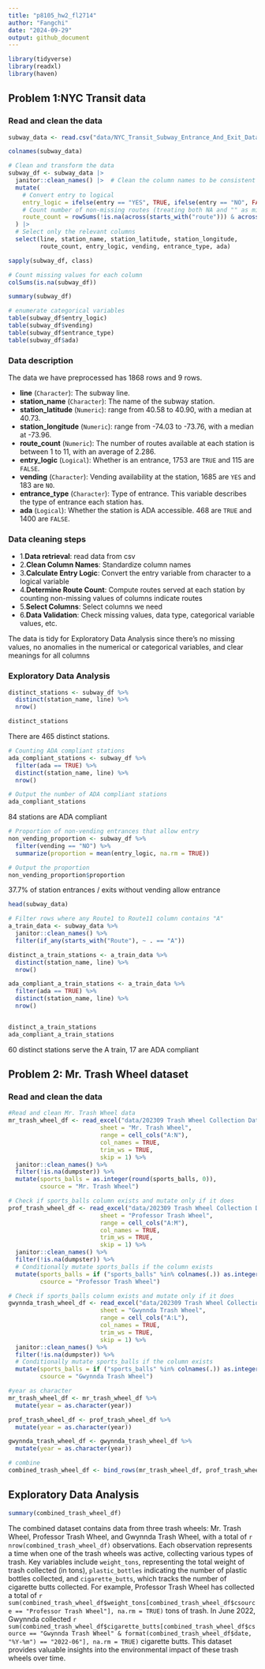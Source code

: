 ```yaml
---
title: "p8105_hw2_fl2714"
author: "Fangchi"
date: "2024-09-29"
output: github_document
---
```


```r
library(tidyverse)
library(readxl)
library(haven)
```

## Problem 1:NYC Transit data

### Read and clean the data

```r
subway_data <- read.csv("data/NYC_Transit_Subway_Entrance_And_Exit_Data.csv")

```


```r
colnames(subway_data)
```
```r
# Clean and transform the data
subway_df <- subway_data |>
  janitor::clean_names() |>  # Clean the column names to be consistent
  mutate( 
    # Convert entry to logical
    entry_logic = ifelse(entry == "YES", TRUE, ifelse(entry == "NO", FALSE, NA)),
    # Count number of non-missing routes (treating both NA and "" as missing)
    route_count = rowSums(!is.na(across(starts_with("route"))) & across(starts_with("route"), ~ . != ""))
  ) |>
  # Select only the relevant columns
  select(line, station_name, station_latitude, station_longitude, 
         route_count, entry_logic, vending, entrance_type, ada)

```


```r
sapply(subway_df, class)
```
```r
# Count missing values for each column
colSums(is.na(subway_df))

```

```r
summary(subway_df)
```

```r
# enumerate categorical variables
table(subway_df$entry_logic)
table(subway_df$vending)
table(subway_df$entrance_type)
table(subway_df$ada)

```
### Data description

The data we have preprocessed has 1868 rows and 9 rows.

- **line** (`Character`): The subway line. 
- **station_name** (`Character`): The name of the subway station. 
- **station_latitude** (`Numeric`): range from 40.58 to 40.90, with a median at 40.73.
- **station_longitude** (`Numeric`): range from -74.03 to -73.76, with a median at -73.96.
- **route_count** (`Numeric`): The number of routes available at each station is between 1 to 11, with an average of 2.286.
- **entry_logic** (`Logical`): Whether is an entrance, 1753 are `TRUE` and 115 are `FALSE`.
- **vending** (`Character`): Vending availability at the station, 1685 are `YES` and 183 are `NO`.
- **entrance_type** (`Character`): Type of entrance. This variable describes the type of entrance each station has.
- **ada** (`Logical`): Whether the station is ADA accessible. 468 are `TRUE` and 1400 are `FALSE`.

### Data cleaning steps
- 1.**Data retrieval**: read data from csv
- 2.**Clean Column Names**: Standardize column names
- 3.**Calculate Entry Logic**: Convert the entry variable from character to a logical variable
- 4.**Determine Route Count**: Compute routes served at each station by counting non-missing values of columns indicate routes
- 5.**Select Columns**: Select columns we need
- 6.**Data Validation**: Check missing values, data type, categorical variable values, etc.

The data is tidy for Exploratory Data Analysis since there's no missing values, no anomalies in the numerical or categorical variables, and clear meanings for all columns

### Exploratory Data Analysis

```r
distinct_stations <- subway_df %>%
  distinct(station_name, line) %>%
  nrow()

distinct_stations

```
There are 465 distinct stations.

```r
# Counting ADA compliant stations
ada_compliant_stations <- subway_df %>%
  filter(ada == TRUE) %>%
  distinct(station_name, line) %>%
  nrow()

# Output the number of ADA compliant stations
ada_compliant_stations

```
84 stations are ADA compliant

```r
# Proportion of non-vending entrances that allow entry
non_vending_proportion <- subway_df %>%
  filter(vending == "NO") %>%
  summarize(proportion = mean(entry_logic, na.rm = TRUE))

# Output the proportion
non_vending_proportion$proportion

```
37.7% of station entrances / exits without vending allow entrance

```r
head(subway_data)
```

```r
# Filter rows where any Route1 to Route11 column contains "A"
a_train_data <- subway_data %>%
  janitor::clean_names() %>%
  filter(if_any(starts_with("Route"), ~ . == "A"))

distinct_a_train_stations <- a_train_data %>%
  distinct(station_name, line) %>%
  nrow()

ada_compliant_a_train_stations <- a_train_data %>%
  filter(ada == TRUE) %>%
  distinct(station_name, line) %>%
  nrow()


distinct_a_train_stations
ada_compliant_a_train_stations

```
60 distinct stations serve the A train, 17 are ADA compliant

## Problem 2:  Mr. Trash Wheel dataset

### Read and clean the data
```r

#Read and clean Mr. Trash Wheel data
mr_trash_wheel_df <- read_excel("data/202309 Trash Wheel Collection Data.xlsx",
                          sheet = "Mr. Trash Wheel",
                          range = cell_cols("A:N"),
                          col_names = TRUE,
                          trim_ws = TRUE,
                          skip = 1) %>%
  janitor::clean_names() %>% 
  filter(!is.na(dumpster)) %>%
  mutate(sports_balls = as.integer(round(sports_balls, 0)),
         csource = "Mr. Trash Wheel")

```

```r
# Check if sports_balls column exists and mutate only if it does
prof_trash_wheel_df <- read_excel("data/202309 Trash Wheel Collection Data.xlsx",
                          sheet = "Professor Trash Wheel",
                          range = cell_cols("A:M"),
                          col_names = TRUE,
                          trim_ws = TRUE,
                          skip = 1) %>%
  janitor::clean_names() %>%
  filter(!is.na(dumpster)) %>%
  # Conditionally mutate sports_balls if the column exists
  mutate(sports_balls = if ("sports_balls" %in% colnames(.)) as.integer(round(sports_balls, 0)) else NA_integer_,
         csource = "Professor Trash Wheel")

```


```r
# Check if sports_balls column exists and mutate only if it does
gwynnda_trash_wheel_df <- read_excel("data/202309 Trash Wheel Collection Data.xlsx",
                          sheet = "Gwynnda Trash Wheel",
                          range = cell_cols("A:L"),
                          col_names = TRUE,
                          trim_ws = TRUE,
                          skip = 1) %>%
  janitor::clean_names() %>%
  filter(!is.na(dumpster)) %>%
  # Conditionally mutate sports_balls if the column exists
  mutate(sports_balls = if ("sports_balls" %in% colnames(.)) as.integer(round(sports_balls, 0)) else NA_integer_,
         csource = "Gwynnda Trash Wheel")

```
```r

#year as character
mr_trash_wheel_df <- mr_trash_wheel_df %>%
  mutate(year = as.character(year))

prof_trash_wheel_df <- prof_trash_wheel_df %>%
  mutate(year = as.character(year))

gwynnda_trash_wheel_df <- gwynnda_trash_wheel_df %>%
  mutate(year = as.character(year))

# combine
combined_trash_wheel_df <- bind_rows(mr_trash_wheel_df, prof_trash_wheel_df, gwynnda_trash_wheel_df)


```

## Exploratory Data Analysis
```r
summary(combined_trash_wheel_df)
```

The combined dataset contains data from three trash wheels: Mr. Trash Wheel, Professor Trash Wheel, and Gwynnda Trash Wheel, with a total of `r nrow(combined_trash_wheel_df)` observations. Each observation represents a time when one of the trash wheels was active, collecting various types of trash. Key variables include `weight_tons`, representing the total weight of trash collected (in tons), `plastic_bottles` indicating the number of plastic bottles collected, and `cigarette_butts`, which tracks the number of cigarette butts collected. For example, Professor Trash Wheel has collected a total of `r sum(combined_trash_wheel_df$weight_tons[combined_trash_wheel_df$csource == "Professor Trash Wheel"], na.rm = TRUE)` tons of trash. In June 2022, Gwynnda collected `r sum(combined_trash_wheel_df$cigarette_butts[combined_trash_wheel_df$csource == "Gwynnda Trash Wheel" & format(combined_trash_wheel_df$date, "%Y-%m") == "2022-06"], na.rm = TRUE)` cigarette butts. This dataset provides valuable insights into the environmental impact of these trash wheels over time.



